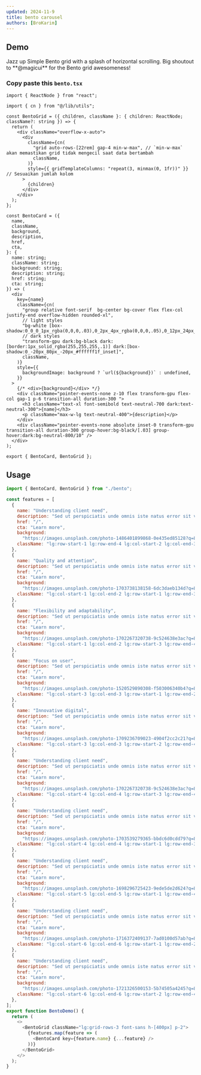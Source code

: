 ```yaml
---
updated: 2024-11-9
title: bento carousel
authors: [BroKarim]
---
```



## Demo
<BentoDemo Component={EarthIconDemo} />
Jazz up Simple Bento grid with a splash of horizontal scrolling. Big shoutout to **@magicui** for the Bento grid awesomeness!

<Steps>
<Step>
 
### Copy paste this `bento.tsx`

```tsx
import { ReactNode } from "react";

import { cn } from "@/lib/utils";

const BentoGrid = ({ children, className }: { children: ReactNode; className?: string }) => {
  return (
    <div className="overflow-x-auto">
      <div
        className={cn(
          "grid auto-rows-[22rem] gap-4 min-w-max", // `min-w-max` akan memastikan grid tidak mengecil saat data bertambah
          className,
        )}
        style={{ gridTemplateColumns: "repeat(3, minmax(0, 1fr))" }} // Sesuaikan jumlah kolom
      >
        {children}
      </div>
    </div>
  );
};

const BentoCard = ({
  name,
  className,
  background,
  description,
  href,
  cta,
}: {
  name: string;
  className: string;
  background: string;
  description: string;
  href: string;
  cta: string;
}) => (
  <div
    key={name}
    className={cn(
      "group relative font-serif  bg-center bg-cover flex flex-col justify-end overflow-hidden rounded-xl",
      // light styles
      "bg-white [box-shadow:0_0_0_1px_rgba(0,0,0,.03),0_2px_4px_rgba(0,0,0,.05),0_12px_24px_rgba(0,0,0,.05)]",
      // dark styles
      "transform-gpu dark:bg-black dark:[border:1px_solid_rgba(255,255,255,.1)] dark:[box-shadow:0_-20px_80px_-20px_#ffffff1f_inset]",
      className,
    )}
    style={{
      backgroundImage: background ? `url(${background})` : undefined,
    }}
  >
    {/* <div>{background}</div> */}
    <div className="pointer-events-none z-10 flex transform-gpu flex-col gap-1 p-6 transition-all duration-300 ">
      <h3 className="text-xl font-semibold text-neutral-700 dark:text-neutral-300">{name}</h3>
      <p className="max-w-lg text-neutral-400">{description}</p>
    </div>
    <div className="pointer-events-none absolute inset-0 transform-gpu transition-all duration-300 group-hover:bg-black/[.03] group-hover:dark:bg-neutral-800/10" />
  </div>
);

export { BentoCard, BentoGrid };
```

</Step>
 

</Steps>

## Usage

```js
import { BentoCard, BentoGrid } from "./bento";

const features = [
  {
    name: "Understanding client need",
    description: "Sed ut perspiciatis unde omnis iste natus error sit voluptatem accusantium",
    href: "/",
    cta: "Learn more",
    background:
      "https://images.unsplash.com/photo-1486401899868-0e435ed85128?q=80&w=2940&auto=format&fit=crop&ixlib=rb-4.0.3&ixid=M3wxMjA3fDB8MHxwaG90by1wYWdlfHx8fGVufDB8fHx8fA%3D%3D",
    className: "lg:row-start-1 lg:row-end-4 lg:col-start-2 lg:col-end-3",
  },
  {
    name: "Quality and attention",
    description: "Sed ut perspiciatis unde omnis iste natus error sit voluptatem accusantium",
    href: "/",
    cta: "Learn more",
    background:
      "https://images.unsplash.com/photo-1703738138158-6dc3daeb134d?q=80&w=2832&auto=format&fit=crop&ixlib=rb-4.0.3&ixid=M3wxMjA3fDB8MHxwaG90by1wYWdlfHx8fGVufDB8fHx8fA%3D%3D",
    className: "lg:col-start-1 lg:col-end-2 lg:row-start-1 lg:row-end-3",
  },
  {
    name: "Flexibility and adaptability",
    description: "Sed ut perspiciatis unde omnis iste natus error sit voluptatem accusantium",
    href: "/",
    cta: "Learn more",
    background:
      "https://images.unsplash.com/photo-1702267320738-9c524638e3ac?q=80&w=2832&auto=format&fit=crop&ixlib=rb-4.0.3&ixid=M3wxMjA3fDB8MHxwaG90by1wYWdlfHx8fGVufDB8fHx8fA%3D%3D",
    className: "lg:col-start-1 lg:col-end-2 lg:row-start-3 lg:row-end-4",
  },
  {
    name: "Focus on user",
    description: "Sed ut perspiciatis unde omnis iste natus error sit voluptatem accusantium",
    href: "/",
    cta: "Learn more",
    background:
      "https://images.unsplash.com/photo-1520529890308-f503006340b4?q=80&w=2934&auto=format&fit=crop&ixlib=rb-4.0.3&ixid=M3wxMjA3fDB8MHxwaG90by1wYWdlfHx8fGVufDB8fHx8fA%3D%3D",
    className: "lg:col-start-3 lg:col-end-3 lg:row-start-1 lg:row-end-2",
  },
  {
    name: "Innovative digital",
    description: "Sed ut perspiciatis unde omnis iste natus error sit voluptatem accusantium",
    href: "/",
    cta: "Learn more",
    background:
      "https://images.unsplash.com/photo-1709236709023-4904f2cc2c21?q=80&w=2832&auto=format&fit=crop&ixlib=rb-4.0.3&ixid=M3wxMjA3fDB8MHxwaG90by1wYWdlfHx8fGVufDB8fHx8fA%3D%3D",
    className: "lg:col-start-3 lg:col-end-3 lg:row-start-2 lg:row-end-4",
  },
  {
    name: "Understanding client need",
    description: "Sed ut perspiciatis unde omnis iste natus error sit voluptatem accusantium",
    href: "/",
    cta: "Learn more",
    background:
      "https://images.unsplash.com/photo-1702267320738-9c524638e3ac?q=80&w=2832&auto=format&fit=crop&ixlib=rb-4.0.3&ixid=M3wxMjA3fDB8MHxwaG90by1wYWdlfHx8fGVufDB8fHx8fA%3D%3D",
    className: "lg:col-start-4 lg:col-end-4 lg:row-start-3 lg:row-end-4  ",
  },
  {
    name: "Understanding client need",
    description: "Sed ut perspiciatis unde omnis iste natus error sit voluptatem accusantium",
    href: "/",
    cta: "Learn more",
    background:
      "https://images.unsplash.com/photo-1703539279365-bbdc6d0cdd79?q=80&w=2832&auto=format&fit=crop&ixlib=rb-4.0.3&ixid=M3wxMjA3fDB8MHxwaG90by1wYWdlfHx8fGVufDB8fHx8fA%3D%3D",
    className: "lg:col-start-4 lg:col-end-4 lg:row-start-1 lg:row-end-3 ",
  },
  {
    name: "Understanding client need",
    description: "Sed ut perspiciatis unde omnis iste natus error sit voluptatem accusantium",
    href: "/",
    cta: "Learn more",
    background:
      "https://images.unsplash.com/photo-1698296725423-9ede5de2d624?q=80&w=2832&auto=format&fit=crop&ixlib=rb-4.0.3&ixid=M3wxMjA3fDB8MHxwaG90by1wYWdlfHx8fGVufDB8fHx8fA%3D%3D",
    className: "lg:col-start-5 lg:col-end-5 lg:row-start-1 lg:row-end-4",
  },
  {
    name: "Understanding client need",
    description: "Sed ut perspiciatis unde omnis iste natus error sit voluptatem accusantium",
    href: "/",
    cta: "Learn more",
    background:
      "https://images.unsplash.com/photo-1716372409137-7ad0100d57ab?q=80&w=2832&auto=format&fit=crop&ixlib=rb-4.0.3&ixid=M3wxMjA3fDB8MHxwaG90by1wYWdlfHx8fGVufDB8fHx8fA%3D%3D",
    className: "lg:col-start-6 lg:col-end-6 lg:row-start-1 lg:row-end-2",
  },
  {
    name: "Understanding client need",
    description: "Sed ut perspiciatis unde omnis iste natus error sit voluptatem accusantium",
    href: "/",
    cta: "Learn more",
    background:
      "https://images.unsplash.com/photo-1721326500153-5b74505a4245?q=80&w=2832&auto=format&fit=crop&ixlib=rb-4.0.3&ixid=M3wxMjA3fDB8MHxwaG90by1wYWdlfHx8fGVufDB8fHx8fA%3D%3D",
    className: "lg:col-start-6 lg:col-end-6 lg:row-start-2 lg:row-end-4",
  },
];
export function BentoDemo() {
  return (
    <>
      <BentoGrid className="lg:grid-rows-3 font-sans h-[400px] p-2">
        {features.map(feature => (
          <BentoCard key={feature.name} {...feature} />
        ))}
      </BentoGrid>
    </>
  );
}


```
